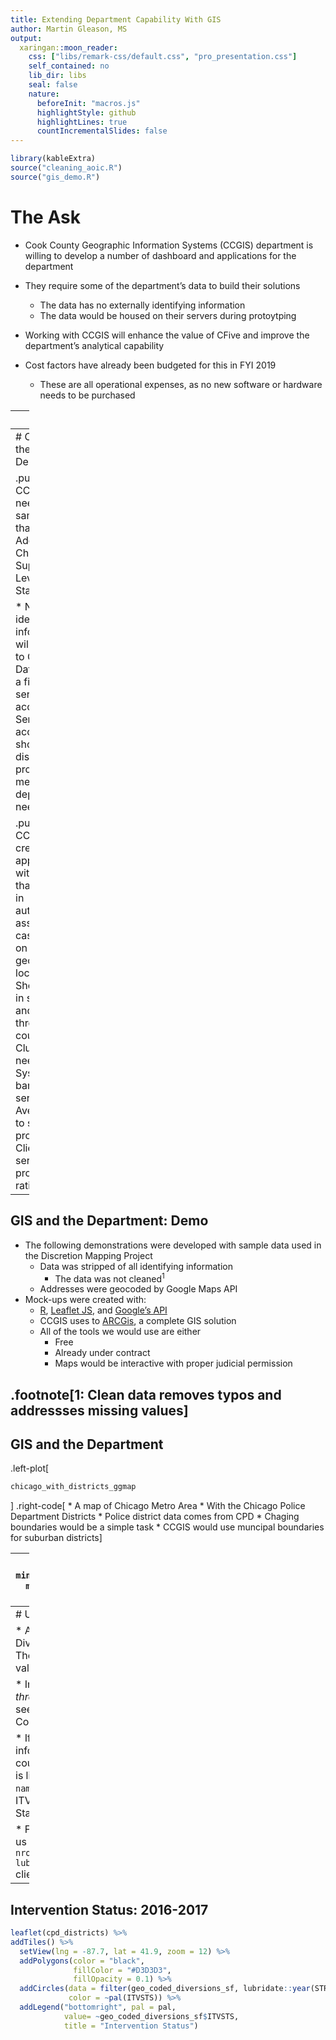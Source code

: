 ```yaml
---
title: Extending Department Capability With GIS
author: Martin Gleason, MS
output:
  xaringan::moon_reader:
    css: ["libs/remark-css/default.css", "pro_presentation.css"]
    self_contained: no
    lib_dir: libs
    seal: false
    nature:
      beforeInit: "macros.js"
      highlightStyle: github
      highlightLines: true
      countIncrementalSlides: false
---
```

```r
library(kableExtra)
source("cleaning_aoic.R")
source("gis_demo.R")
```

# The Ask

  * Cook County Geographic Information Systems (CCGIS) department is willing to develop a number of dashboard and applications for the department 

* They require some of the department's data to build their solutions
  * The data has no externally identifying information
  * The data would be housed on their servers during protoytping
  
* Working with CCGIS will enhance the value of CFive and improve the department's analytical capability

* Cost factors have already been budgeted for this in FYI 2019
  * These are all operational expenses, as no new software or hardware needs to be purchased

---
# GIS

* GIS stands for Geographic Information Services
  * [Cook Central](https://hub-cookcountyil.opendata.arcgis.com)
  
* Cook County has an deparment that has worked with:
  * [Cook County Sheriff's department](https://maps.cookcountyil.gov/sheriffreentryassistance/)
  * [Cook County Medical Examiner's Office](https://maps.cookcountyil.gov/medexammaps/)
  * [Cook County Assessors](http://hub-cookcountyil.opendata.arcgis.com/datasets/5ec856ded93e4f85b3f6e1bc027a2472_0)

* The current director of CCGIS is a long time supporter of [MapCORPS](https://mapscorps.org)

---
# CCGIS and the Department

.pull-left[
* CCGIS needs sample data that has:
  * Addresses
  * Charges
  * Supervision Level
  * Final Status
  
* No identifying information will be given to CCGIS
  * Data can be a file and not server access
  * Server access should be discussed if prototypes meet department needs
]

.pull-right[
* CCGIS can create applications with data that:
  * Assist in automatically assigning cases based on geographic location
  * Shows gaps in services and dosage throught the county
  * Clusters of needs
  * Systemtemic barriers to services
      * Average time to service providers
      * Client to service provider ratio
]

---
## GIS and the Department: Demo
  
* The following demonstrations were developed with sample data used in the Discretion Mapping Project
  * Data was stripped of all identifying information
    * The data was not cleaned<sup>1</sup>
  * Addresses were geocoded by Google Maps API
  
* Mock-ups were created with:
  * [R](https://www.r-project.org), [Leaflet JS](https://leafletjs.com), and [Google's API](https://developers.google.com/maps/documentation/)
  * CCGIS uses to [ARCGis](https://www.arcgis.com/index.html), a complete GIS solution
  * All of the tools we would use are either
    *   Free
    *   Already under contract
    *   Maps would be interactive with proper judicial permission

.footnote[1: Clean data removes typos and addressses missing values]
---
## GIS and the Department
.left-plot[
```r

chicago_with_districts_ggmap

```
]
.right-code[
* A map of Chicago Metro Area 
  * With the Chicago Police Department Districts 
  * Police district data comes from CPD
  * Chaging boundaries would be a simple task
  * CCGIS would use muncipal boundaries for suburban districts
]

---
## Diversions: From `r min(geo_coded_diversions$STRDTE)` to `r max(geo_coded_diversions$ENDDTE, na.rm = TRUE)` 
```r

all_diversions

```
---
# Understanding the Map

* All `r nrow(geo_coded_diversions_sf)` Diversions
  * From 2012 to 2017
  * The year 9999 is clearly a placeholder value
  
* Indicates where diversions occured *throughout* the country
  * Zoom out to see cases not centered in Cook County
  
* If the data set had additional information, additional datapoints could be plotted
  * Currently, the data is limited to: `r names(geo_coded_diversions[1:7])`
  * ITVSTS appears to be "Intervention Status"

* Filter for the most recent cases gives us a more useable map
  * A total of `r nrow(filter(geo_coded_diversions_sf, lubridate::year(STRDTE) >= 2016))` clients
---

## Intervention Status: 2016-2017
```r

leaflet(cpd_districts) %>%
addTiles() %>%
  setView(lng = -87.7, lat = 41.9, zoom = 12) %>%
  addPolygons(color = "black",
              fillColor = "#D3D3D3", 
              fillOpacity = 0.1) %>%
  addCircles(data = filter(geo_coded_diversions_sf, lubridate::year(STRDTE) >= 2016),
             color = ~pal(ITVSTS)) %>%
  addLegend("bottomright", pal = pal,
            value= ~geo_coded_diversions_sf$ITVSTS,
            title = "Intervention Status") 
```

